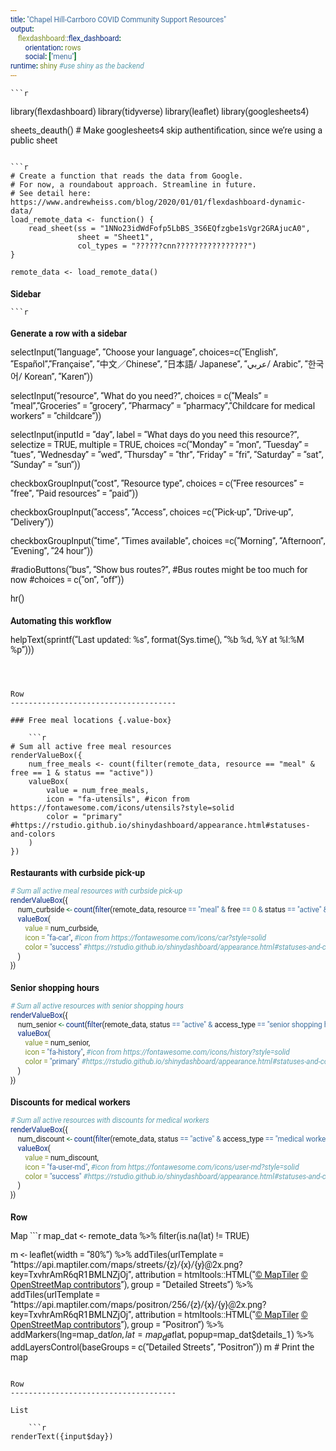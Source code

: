```yaml
---
title: "Chapel Hill-Carrboro COVID Community Support Resources"
output:
    flexdashboard::flex_dashboard:
        orientation: rows
        social: ["menu"]
runtime: shiny #use shiny as the backend
---
```

    ```r
library(flexdashboard)
library(tidyverse)
library(leaflet)
library(googlesheets4)

sheets_deauth() # Make googlesheets4 skip authentification, since we're using a public sheet
```

```r
# Create a function that reads the data from Google.
# For now, a roundabout approach. Streamline in future.
# See detail here: https://www.andrewheiss.com/blog/2020/01/01/flexdashboard-dynamic-data/
load_remote_data <- function() {
    read_sheet(ss = "1NNo23idWdFofp5LbBS_3S6EQfzgbe1sVgr2GRAjucA0", 
               sheet = "Sheet1",
               col_types = "??????cnn????????????????")
}

remote_data <- load_remote_data()
```

[comment]: <> (Adding the below so site font can be customized)

<link href="https://fonts.googleapis.com/css?family=Roboto&display=swap" rel="stylesheet">
<style>* {font-size: 100%; font-family: Roboto, sans-serif;}</style>

Sidebar {.sidebar}
-------------------------------------
    
    ```r
# Generate a row with a sidebar

selectInput("language", "Choose your language", 
            choices=c("English", "Español","Française", "中文／Chinese", "日本語/ Japanese", "عربي/                             Arabic",  "한국어/ Korean", "Karen"))

selectInput("resource", "What do you need?", 
            choices = c("Meals" = "meal","Groceries" = "grocery", 
                        "Pharmacy" = "pharmacy","Childcare for medical workers" = "childcare"))

selectInput(inputId = "day", label =  "What days do you need this resource?",
            selectize = TRUE, multiple = TRUE,
            choices =c("Monday" = "mon", "Tuesday" = "tues", "Wednesday" = "wed",
                       "Thursday" = "thr", "Friday" = "fri",
                       "Saturday" = "sat",  "Sunday" = "sun"))

checkboxGroupInput("cost", "Resource type", 
                   choices = c("Free resources" = "free", "Paid resources" = "paid"))

checkboxGroupInput("access", "Access", 
                   choices =c("Pick-up", "Drive-up", "Delivery"))


checkboxGroupInput("time", "Times available", 
                   choices =c("Morning", "Afternoon", "Evening", "24 hour"))

#radioButtons("bus", "Show bus routes?", #Bus routes might be too much for now
#choices = c("on", "off"))

hr()

# Automating this workflow
helpText(sprintf("Last updated: %s", format(Sys.time(), "%b %d, %Y at %I:%M %p")))


```



Row
-------------------------------------
    
### Free meal locations {.value-box}
    
    ```r

# Sum all active free meal resources 
renderValueBox({
    num_free_meals <- count(filter(remote_data, resource == "meal" & free == 1 & status == "active"))
    valueBox(
        value = num_free_meals,
        icon = "fa-utensils", #icon from https://fontawesome.com/icons/utensils?style=solid
        color = "primary" #https://rstudio.github.io/shinydashboard/appearance.html#statuses-and-colors
    )
})
```


### Restaurants with curbside pick-up {.value-box}

```r

# Sum all active meal resources with curbside pick-up
renderValueBox({
    num_curbside <- count(filter(remote_data, resource == "meal" & free == 0 & status == "active" & access_type == "drive-up"))
    valueBox(
        value = num_curbside,
        icon = "fa-car", #icon from https://fontawesome.com/icons/car?style=solid
        color = "success" #https://rstudio.github.io/shinydashboard/appearance.html#statuses-and-colors
    )
})
```

### Senior shopping hours {.value-box}

```r

# Sum all active resources with senior shopping hours
renderValueBox({
    num_senior <- count(filter(remote_data, status == "active" & access_type == "senior shopping hours"))
    valueBox(
        value = num_senior,
        icon = "fa-history", #icon from https://fontawesome.com/icons/history?style=solid
        color = "primary" #https://rstudio.github.io/shinydashboard/appearance.html#statuses-and-colors
    )
})
```


### Discounts for medical workers {.value-box}

```r

# Sum all active resources with discounts for medical workers
renderValueBox({
    num_discount <- count(filter(remote_data, status == "active" & access_type == "medical worker discount"))
    valueBox(
        value = num_discount,
        icon = "fa-user-md", #icon from https://fontawesome.com/icons/user-md?style=solid
        color = "success" #https://rstudio.github.io/shinydashboard/appearance.html#statuses-and-colors
    )
})
```

Row
-------------------------------------
    
Map
    ```r
map_dat <- remote_data %>%
    filter(is.na(lat) != TRUE)

m <- leaflet(width = "80%") %>%
    addTiles(urlTemplate = "https://api.maptiler.com/maps/streets/{z}/{x}/{y}@2x.png?key=TxvhrAmR6qR1BMLNZjOj",
           attribution = htmltools::HTML("<a href='https://www.maptiler.com/copyright/' target='_blank'>© MapTiler</a> <a href='https://www.openstreetmap.org/copyright' target='_blank'>© OpenStreetMap contributors</a>"),
           group = "Detailed Streets") %>%
  addTiles(urlTemplate = "https://api.maptiler.com/maps/positron/256/{z}/{x}/{y}@2x.png?key=TxvhrAmR6qR1BMLNZjOj",
           attribution = htmltools::HTML("<a href='https://www.maptiler.com/copyright/' target='_blank'>© MapTiler</a> <a href='https://www.openstreetmap.org/copyright' target='_blank'>© OpenStreetMap contributors</a>"),
           group = "Positron") %>%
    addMarkers(lng=map_dat$lon, lat=map_dat$lat, popup=map_dat$details_1) %>%
    addLayersControl(baseGroups = c("Detailed Streets",
                                  "Positron"))
m  # Print the map
``` 

Row
-------------------------------------
    
List
    
    ```r
renderText({input$day})
```

